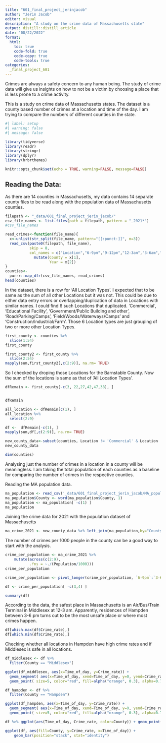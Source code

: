 ```yaml
---
title: "601_final_project_jerinjacob"
author: "Jerin Jacob"
editor: visual
description: "A study on the crime data of Massachusetts state"
output: distill::distill_article
date: "08/22/2022"
format:
  html:
    toc: true
    code-fold: true
    code-copy: true
    code-tools: true
categories:
  _final_project_601
---
```

Crimes are always a safety concern to any human being. The study of crime data will give us insights on how to not be a victim by choosing a place that is less prone to a crime activity. 

This is a study on crime data of Massachusetts states. The dataset is a county based number of crimes at a location and time of the day. I am trying to compare the numbers of different counties in the state. 

```r
#| label: setup
#| warning: false
#| message: false

library(tidyverse)
library(readr)
library(stringr)
library(dplyr)
library(hrbrthemes)

knitr::opts_chunk$set(echo = TRUE, warning=FALSE, message=FALSE)
```

## Reading the Data:
As there are 14 counties in Massachusetts, my data contains 14 separate county files to be read along with the population data of Massachusetts counties.
```r
filepath <- "_data/601_final_project_jerin_jacob/"
csv_file_names <- list.files(path = filepath, pattern = "_2021*")
#csv_file_names
```


```r
read_crimes<-function(file_name){
  x<-unlist(str_split(file_name, pattern="[[:punct:]]", n=3))
  read_csv(paste0(filepath, file_name),
           skip = 8, 
           col_names = c("Location","6-9pm","9-12pm","12-3am","3-6am","6-9am","9-12noon","12-3pm","3-6pm"))%>%
             mutate(County = x[1],
                    Year = x[2])
}
counties<-
  purrr::map_dfr(csv_file_names, read_crimes)
head(counties)
```


In the dataset, there is a row for 'All Location Types'. I expected that to be same as the sum of all other Locations but it was not. This could be due to either data entry errors or overlapping/duplication of data in Locations with similar names. I could find 6 such Locations that duplicated. 'Commercial', 'Educational Facility', 'Government/Public Building and other', 'Road/Parking/Camps', 'Field/Woods/Waterways/Camps' and 'Construction/Industrial/Farm'. Those 6 Location types are just grouping of two or more other Location Types.
```r
first_county <- counties %>%
  slice(1:54)
first_county

first_county2 <- first_county %>%
  slice(2:54)
mapply(sum,first_county2[,c(2:9)], na.rm= TRUE)

```

So I checked by droping those Locations for the Barnstable County. Now the sum of the locations is same as that of 'All Location Types'.
```r
dfRemain <- first_county[-c(3, 22,27,42,47,38), ]


dfRemain

all_location <- dfRemain[c(1), ]
all_location %>%
  select(2:9)

df <-  dfRemain[-c(1), ]
mapply(sum,df[,c(2:9)], na.rm= TRUE)

```

```r
new_county_data<-subset(counties, Location != 'Commercial' & Location !='Educational Facility' & Location != 'Government/Public Building and other' & Location != 'Road/Parking/Camps' & Location != 'Field/Woods/Waterways/Camps' & Location != 'Construction/Industrial/Farm' & Location != 'All Location Types')
new_county_data
```





```r
dim(counties)
```

Analysing just the number of crimes in a location in a county will be meaningless. I am taking the total population of each counties as a baseline for comparing the number of crimes in the respective counties.

Reading the MA population data.
```r
ma_population <- read_csv('_data/601_final_project_jerin_jacob/MA_population.csv', col_names = c("Number", "County", "Population"))
ma_population$County <- word(ma_population$County, 1)
ma_population <- ma_population[ -c(1) ]
ma_population
```

Joining the crime data for 2021 with the population dataset of Massachusetts
```r
ma_crime_2021 <- new_county_data %>% left_join(ma_population,by="County")
```


The number of crimes per 1000 people in the county can be a good way to start with the analysis.
```r
crime_per_population <- ma_crime_2021 %>%  
    mutate(across(c(2:9),
           .fns = ~./(Population/1000)))
crime_per_population
```
```r
crime_per_population <- pivot_longer(crime_per_population, `6-9pm`:`3-6pm`, names_to = "Time_of_day", values_to = "Crime_rate")

```

```r
df <- crime_per_population[ -c(3,4) ]

```


```r
summary(df)
```

According to the data, the safest place in Massachusetts is an Air/Bus/Train Terminal in Middlesex at 12-3 am. Apparently, residences of Hampden between 3-6 pm turns out to be the most unsafe place or where most crimes happen.
```r
df[which.max(df$Crime_rate),]
df[which.min(df$Crime_rate),]

```
Checking whether all locations in Hampden have high crime rates and if Middlesex is safe in all locations.
```r
df_middlesex <- df %>%
  filter(County == "Middlesex")

ggplot(df_middlesex, aes(x=Time_of_day, y=Crime_rate)) +
  geom_segment( aes(x=Time_of_day, xend=Time_of_day, y=0, yend=Crime_rate)) +
  geom_point( size=5, color="red", fill=alpha("orange", 0.3), alpha=0.7, shape=21, stroke=2) 

df_hampden <- df %>%
  filter(County == "Hampden")

ggplot(df_hampden, aes(x=Time_of_day, y=Crime_rate)) +
  geom_segment( aes(x=Time_of_day, xend=Time_of_day, y=0, yend=Crime_rate)) +
  geom_point( size=5, color="red", fill=alpha("orange", 0.3), alpha=0.7, shape=21, stroke=2)

```


```r
df %>% ggplot(aes(Time_of_day, Crime_rate, color=County)) + geom_point()

```

```r
ggplot(df, aes(fill=County, y=Crime_rate, x=Time_of_day)) + 
    geom_bar(position="stack", stat="identity")
```


